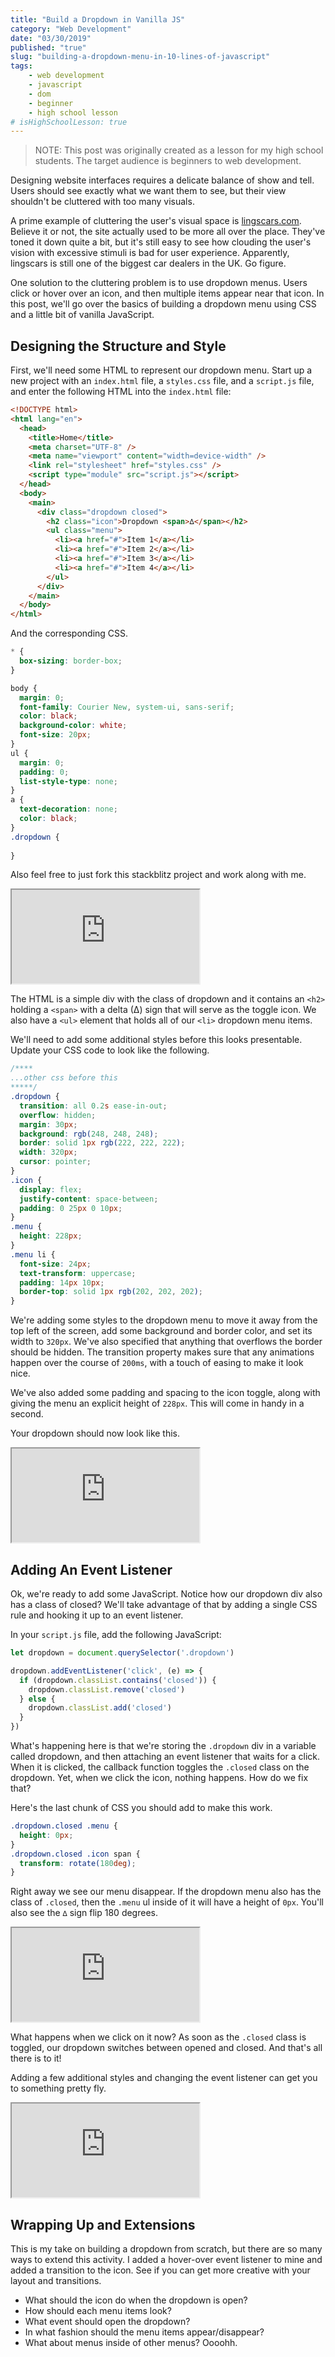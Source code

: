 ```yaml
---
title: "Build a Dropdown in Vanilla JS"
category: "Web Development"
date: "03/30/2019"
published: "true"
slug: "building-a-dropdown-menu-in-10-lines-of-javascript"
tags:
    - web development
    - javascript
    - dom
    - beginner
    - high school lesson
# isHighSchoolLesson: true    
---
```


> NOTE: This post was originally created as a lesson for my high school students. The target audience is beginners to web development.


Designing website interfaces requires a delicate balance of show and tell. Users should see exactly what we want them to see, but their view shouldn't be cluttered with too many visuals.

A prime example of cluttering the user's visual space is [lingscars.com](https://www.lingscars.com/). Believe it or not, the site actually used to be more all over the place. They've toned it down quite a bit, but it's still easy to see how clouding the user's vision with excessive stimuli is bad for user experience. Apparently, lingscars is  still one of the biggest car dealers in the UK. Go figure.

One solution to the cluttering problem is to use dropdown menus. Users click or hover over an icon, and then multiple items appear near that icon. In this post, we'll go over the basics of building a dropdown menu using CSS and a little bit of vanilla JavaScript.

## Designing the Structure and Style

First, we'll need some HTML to represent our dropdown menu. Start up a new project with an `index.html` file, a `styles.css` file, and a `script.js` file, and enter the following HTML into the `index.html` file:

```html
<!DOCTYPE html>
<html lang="en">
  <head>
    <title>Home</title>
    <meta charset="UTF-8" />
    <meta name="viewport" content="width=device-width" />
    <link rel="stylesheet" href="styles.css" />
    <script type="module" src="script.js"></script>
  </head>
  <body>
    <main>
      <div class="dropdown closed">
        <h2 class="icon">Dropdown <span>∆</span></h2>
        <ul class="menu">
          <li><a href="#">Item 1</a></li>
          <li><a href="#">Item 2</a></li>
          <li><a href="#">Item 3</a></li>
          <li><a href="#">Item 4</a></li>
        </ul>
      </div>
    </main>
  </body>
</html>
```

And the corresponding CSS.

```css
* {
  box-sizing: border-box;
}

body {
  margin: 0;
  font-family: Courier New, system-ui, sans-serif;
  color: black;
  background-color: white;
  font-size: 20px;  
}
ul {
  margin: 0;
  padding: 0;
  list-style-type: none;
}
a {
  text-decoration: none;
  color: black;
}
.dropdown {
 
}

```

Also feel free to just fork this stackblitz project and work along with me.

<iframe src="https://stackblitz.com/edit/building-a-vanilla-js-dropdown-part-1?embed=1&file=index.html" class="stackblitz"></iframe>

The HTML is a simple div with the class of dropdown and it contains an `<h2>` holding a `<span>` with a delta (∆) sign that will serve as the toggle icon. We also have a `<ul>` element that holds all of our `<li>` dropdown menu items.

We'll need to add some additional styles before this looks presentable. Update your CSS code to look like the following.

```css
/****
...other css before this
*****/
.dropdown {
  transition: all 0.2s ease-in-out;
  overflow: hidden;
  margin: 30px;
  background: rgb(248, 248, 248);
  border: solid 1px rgb(222, 222, 222);
  width: 320px;
  cursor: pointer;
}
.icon {
  display: flex;
  justify-content: space-between;
  padding: 0 25px 0 10px;
}
.menu {
  height: 228px;
}
.menu li {
  font-size: 24px;
  text-transform: uppercase;
  padding: 14px 10px;
  border-top: solid 1px rgb(202, 202, 202);
}
```

We're adding some styles to the dropdown menu to move it away from the top left of the screen, add some background and border color, and set its width to `320px`. We've also specified that anything that overflows the border should be hidden. The transition property makes sure that any animations happen over the course of `200ms`, with a touch of easing to make it look nice.

We've also added some padding and spacing to the icon toggle, along with giving the menu an explicit height of `228px`. This will come in handy in a second.

Your dropdown should now look like this.

<iframe src="https://stackblitz.com/edit/building-a-vanilla-js-dropdown-part-2?embed=1&file=styles.css&view=preview" class="stackblitz"></iframe>


## Adding An Event Listener

Ok, we're ready to add some JavaScript. Notice how our dropdown div also has a class of closed? We'll take advantage of that by adding a single CSS rule and hooking it up to an event listener.

In your `script.js` file, add the following JavaScript:

```javascript
let dropdown = document.querySelector('.dropdown')

dropdown.addEventListener('click', (e) => {
  if (dropdown.classList.contains('closed')) {
    dropdown.classList.remove('closed')
  } else {
    dropdown.classList.add('closed')    
  }
})
```

What's happening here is that we're storing the `.dropdown` div in a variable called dropdown, and then attaching an event listener that waits for a click. When it is clicked, the callback function toggles the `.closed` class on the dropdown. Yet, when we click the icon, nothing happens. How do we fix that?

Here's the last chunk of CSS you should add to make this work.

```css
.dropdown.closed .menu {
  height: 0px;
}
.dropdown.closed .icon span {
  transform: rotate(180deg);
}
```

Right away we see our menu disappear. If the dropdown menu also has the class of `.closed`, then the `.menu` ul inside of it will have a height of `0px`. You'll also see the `∆` sign flip 180 degrees.

<iframe src="https://stackblitz.com/edit/building-a-vanilla-js-dropdown-part-3?embed=1&file=script.js&view=preview" class="stackblitz"></iframe>

What happens when we click on it now? As soon as the `.closed` class is toggled, our dropdown switches between opened and closed. And that's all there is to it!

Adding a few additional styles and changing the event listener can get you to something pretty fly.

<iframe src="https://stackblitz.com/edit/building-a-vanilla-js-dropdown-part-4?embed=1&file=script.js&view=preview" class="stackblitz"></iframe>

## Wrapping Up and Extensions

This is my take on building a dropdown from scratch, but there are so many ways to extend this activity. I added a hover-over event listener to mine and added a transition to the icon. See if you can get more creative with your layout and transitions.

+ What should the icon do when the dropdown is open?
+ How should each menu items look?
+ What event should open the dropdown?
+ In what fashion should the menu items appear/disappear?
+ What about menus inside of other menus? Oooohh.

